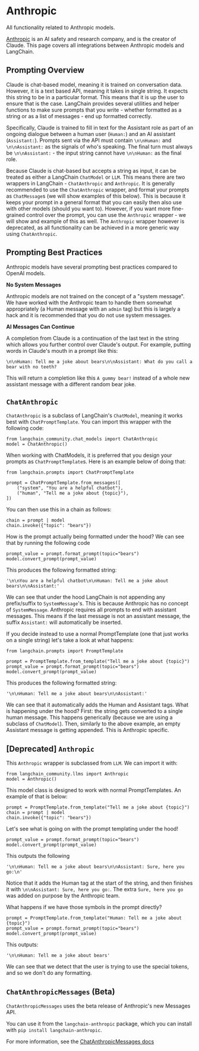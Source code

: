 # Anthropic

All functionality related to Anthropic models.

[Anthropic](https://www.anthropic.com/) is an AI safety and research company, and is the creator of Claude.
This page covers all integrations between Anthropic models and LangChain.

## Prompting Overview

Claude is chat-based model, meaning it is trained on conversation data.
However, it is a text based API, meaning it takes in single string.
It expects this string to be in a particular format.
This means that it is up the user to ensure that is the case.
LangChain provides several utilities and helper functions to make sure prompts that you write -
whether formatted as a string or as a list of messages - end up formatted correctly.

Specifically, Claude is trained to fill in text for the Assistant role as part of an ongoing dialogue
between a human user (`Human:`) and an AI assistant (`Assistant:`). Prompts sent via the API must contain
`\n\nHuman:` and `\n\nAssistant:` as the signals of who's speaking.
The final turn must always be `\n\nAssistant:` - the input string cannot have `\n\nHuman:` as the final role.

Because Claude is chat-based but accepts a string as input, it can be treated as either a LangChain `ChatModel` or `LLM`.
This means there are two wrappers in LangChain - `ChatAnthropic` and `Anthropic`.
It is generally recommended to use the `ChatAnthropic` wrapper, and format your prompts as `ChatMessage`s (we will show examples of this below).
This is because it keeps your prompt in a general format that you can easily then also use with other models (should you want to).
However, if you want more fine-grained control over the prompt, you can use the `Anthropic` wrapper - we will show and example of this as well.
The `Anthropic` wrapper however is deprecated, as all functionality can be achieved in a more generic way using `ChatAnthropic`.

## Prompting Best Practices

Anthropic models have several prompting best practices compared to OpenAI models.

**No System Messages**

Anthropic models are not trained on the concept of a "system message".
We have worked with the Anthropic team to handle them somewhat appropriately (a Human message with an `admin` tag)
but this is largely a hack and it is recommended that you do not use system messages.

**AI Messages Can Continue**

A completion from Claude is a continuation of the last text in the string which allows you further control over Claude's output.
For example, putting words in Claude's mouth in a prompt like this:

`\n\nHuman: Tell me a joke about bears\n\nAssistant: What do you call a bear with no teeth?`

This will return a completion like this `A gummy bear!` instead of a whole new assistant message with a different random bear joke.


## `ChatAnthropic`

`ChatAnthropic` is a subclass of LangChain's `ChatModel`, meaning it works best with `ChatPromptTemplate`.
You can import this wrapper with the following code:

```
from langchain_community.chat_models import ChatAnthropic
model = ChatAnthropic()
```

When working with ChatModels, it is preferred that you design your prompts as `ChatPromptTemplate`s.
Here is an example below of doing that:

```
from langchain.prompts import ChatPromptTemplate

prompt = ChatPromptTemplate.from_messages([
    ("system", "You are a helpful chatbot"),
    ("human", "Tell me a joke about {topic}"),
])
```

You can then use this in a chain as follows:

```
chain = prompt | model
chain.invoke({"topic": "bears"})
```

How is the prompt actually being formatted under the hood? We can see that by running the following code

```
prompt_value = prompt.format_prompt(topic="bears")
model.convert_prompt(prompt_value)
```

This produces the following formatted string:

```
'\n\nYou are a helpful chatbot\n\nHuman: Tell me a joke about bears\n\nAssistant:'
```

We can see that under the hood LangChain is not appending any prefix/suffix to `SystemMessage`'s. This is because Anthropic has no concept of `SystemMessage`.
Anthropic requires all prompts to end with assistant messages. This means if the last message is not an assistant message, the suffix `Assistant:` will automatically be inserted.

If you decide instead to use a normal PromptTemplate (one that just works on a single string) let's take a look at
what happens:

```
from langchain.prompts import PromptTemplate

prompt = PromptTemplate.from_template("Tell me a joke about {topic}")
prompt_value = prompt.format_prompt(topic="bears")
model.convert_prompt(prompt_value)
```

This produces the following formatted string:

```
'\n\nHuman: Tell me a joke about bears\n\nAssistant:'
```

We can see that it automatically adds the Human and Assistant tags.
What is happening under the hood?
First: the string gets converted to a single human message. This happens generically (because we are using a subclass of `ChatModel`).
Then, similarly to the above example, an empty Assistant message is getting appended.
This is Anthropic specific.

## [Deprecated] `Anthropic`

This `Anthropic` wrapper is subclassed from `LLM`.
We can import it with:

```
from langchain_community.llms import Anthropic
model = Anthropic()
```

This model class is designed to work with normal PromptTemplates. An example of that is below:

```
prompt = PromptTemplate.from_template("Tell me a joke about {topic}")
chain = prompt | model
chain.invoke({"topic": "bears"})
```

Let's see what is going on with the prompt templating under the hood!

```
prompt_value = prompt.format_prompt(topic="bears")
model.convert_prompt(prompt_value)
```

This outputs the following

```
'\n\nHuman: Tell me a joke about bears\n\nAssistant: Sure, here you go:\n'
```

Notice that it adds the Human tag at the start of the string, and then finishes it with `\n\nAssistant: Sure, here you go:`.
The extra `Sure, here you go` was added on purpose by the Anthropic team.

What happens if we have those symbols in the prompt directly?

```
prompt = PromptTemplate.from_template("Human: Tell me a joke about {topic}")
prompt_value = prompt.format_prompt(topic="bears")
model.convert_prompt(prompt_value)
```

This outputs:

```
'\n\nHuman: Tell me a joke about bears'
```

We can see that we detect that the user is trying to use the special tokens, and so we don't do any formatting.

## `ChatAnthropicMessages` (Beta)

`ChatAnthropicMessages` uses the beta release of Anthropic's new Messages API.

You can use it from the `langchain-anthropic` package, which you can install with `pip install langchain-anthropic`.

For more information, see the [ChatAnthropicMessages docs](../chat/anthropic#chatanthropicmessages)